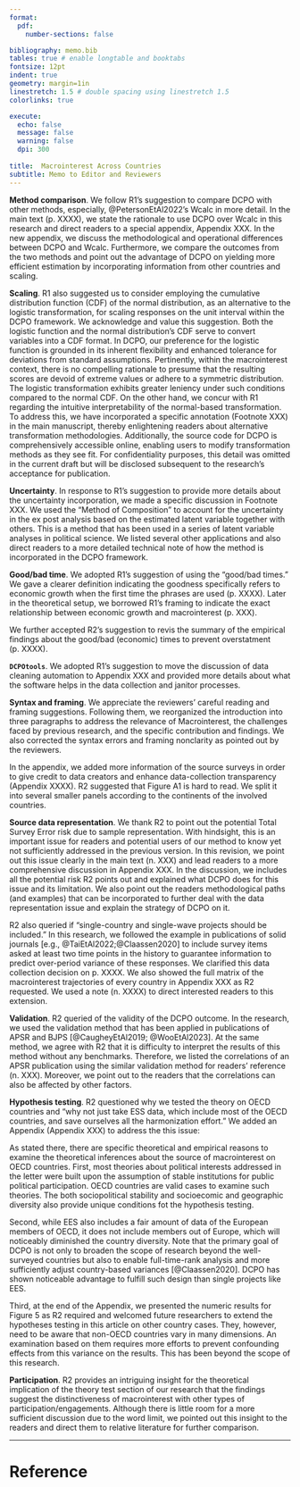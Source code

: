```yaml
---
format:
  pdf:
    number-sections: false

bibliography: memo.bib
tables: true # enable longtable and booktabs
fontsize: 12pt
indent: true
geometry: margin=1in
linestretch: 1.5 # double spacing using linestretch 1.5
colorlinks: true

execute:
  echo: false
  message: false
  warning: false
  dpi: 300
    
title:  Macrointerest Across Countries
subtitle: Memo to Editor and Reviewers
---
```


**Method comparison**. 
We follow R1's suggestion to compare DCPO with other methods, especially, @PetersonEtAl2022's Wcalc in more detail. 
In the main text (p. XXXX), we state the rationale to use DCPO over Wcalc in this research and direct readers to a special appendix, Appendix XXX.
In the new appendix, we discuss the methodological and operational differences between DCPO and Wcalc.
Furthermore, we compare the outcomes from the two methods and point out the advantage of DCPO on yielding more efficient estimation by incorporating information from other countries and scaling. 

**Scaling**. 
R1 also suggested us to consider employing the cumulative distribution function (CDF) of the normal distribution, as an alternative to the logistic transformation, for scaling responses on the unit interval within the DCPO framework.
We acknowledge and value this suggestion. 
Both the logistic function and the normal distribution's CDF serve to convert variables into a CDF format. 
In DCPO, our preference for the logistic function is grounded in its inherent flexibility and enhanced tolerance for deviations from standard assumptions. 
Pertinently, within the macrointerest context, there is no compelling rationale to presume that the resulting scores are devoid of extreme values or adhere to a symmetric distribution. 
The logistic transformation exhibits greater leniency under such conditions compared to the normal CDF. 
On the other hand, we concur with R1 regarding the intuitive interpretability of the normal-based transformation. 
To address this, we have incorporated a specific annotation (Footnote XXX) in the main manuscript, thereby enlightening readers about alternative transformation methodologies.
Additionally, the source code for DCPO is comprehensively accessible online, enabling users to modify transformation methods as they see fit. 
For confidentiality purposes, this detail was omitted in the current draft but will be disclosed subsequent to the research's acceptance for publication.
  
**Uncertainty**. 
In response to R1's suggestion to provide more details about the uncertainty incorporation, we made a specific discussion in Footnote XXX. 
We used the "Method of Composition" to account for the uncertainty in the ex post analysis based on the estimated latent variable together with others. 
This is a method that has been used in a series of latent variable analyses in political science. 
We listed several other applications and also direct readers to a more detailed technical note of how the method is incorporated in the DCPO framework.

**Good/bad time**.
We adopted R1's suggestion of using the "good/bad times."
We gave a clearer definition indicating the goodness specifically refers to economic growth when the first time the phrases are used (p. XXXX).
Later in the theoretical setup, we borrowed R1's framing to indicate the exact relationship between economic growth and macrointerest (p. XXX).

We further accepted R2's suggestion to revis the summary of the empirical findings about the good/bad (economic) times to prevent overstatment (p. XXXX).

**`DCPOtools`**.
We adopted R1's suggestion to move the discussion of data cleaning automation to Appendix XXX and provided more details about what the software helps in the data collection and janitor processes.


**Syntax and framing**.
We appreciate the reviewers' careful reading and framing suggestions. 
Following them, we reorganized the introduction into three paragraphs to address the relevance of Macrointerest, the challenges faced by previous research, and the specific contribution and findings.
We also corrected the syntax errors and framing nonclarity as pointed out by the reviewers.

In the appendix, we added more information of the source surveys in order to give credit to data creators and enhance data-collection transparency (Appendix XXXX).
R2 suggested that Figure A1 is hard to read. 
We split it into several smaller panels according to the continents of the involved countries. 

**Source data representation**.
We thank R2 to point out the potential Total Survey Error risk due to sample representation.
With hindsight, this is an important issue for readers and potential users of our method to know yet not sufficiently addressed in the previous version.
In this revision, we point out this issue clearly in the main text (n. XXX) and lead readers to a more comprehensive discussion in Appendix XXX. 
In the discussion, we includes all the potential risk R2 points out and explained what DCPO does for this issue and its limitation. 
We also point out the readers methodological paths (and examples) that can be incorporated to further deal with the data representation issue and explain the strategy of DCPO on it. 

R2 also queried if "single-country and single-wave projects should be included."
In this research, we followed the example in publications of solid journals [e.g., @TaiEtAl2022;@Claassen2020] to include survey items asked at least two time points in the history to guarantee information to predict over-period variance of these responses.
We clarified this data collection decision on p. XXXX.
We also showed the full matrix of the macrointerest trajectories of every country in Appendix XXX as R2 requested.
We used a note (n. XXXX) to direct interested readers to this extension. 

**Validation**.
R2 queried of the validity of the DCPO outcome.
In the research, we used the validation method that has been applied in publications of  APSR and BJPS [@CaugheyEtAl2019; @WooEtAl2023].
At the same method, we agree with R2 that it is difficulty to interpret the results of this method without any benchmarks. 
Therefore, we listed the correlations of an APSR publication using the similar validation method for readers' reference (n. XXX).
Moreover, we point out to the readers that the correlations can also be affected by other factors.

**Hypothesis testing**.
R2 questioned why we tested the theory on OECD countries and "why not just take ESS data, which include most of the OECD countries, and save ourselves all the harmonization effort."
We added an Appendix (Appendix XXX) to address the this issue:

As stated there, there are specific theoretical and empirical reasons to examine the theoretical inferences about the source of macrointerest on OECD countries. 
First, most theories about political interests addressed in the letter were built upon the assumption of stable institutions for public political participation. 
OECD countries are valid cases to examine such theories.
The both sociopolitical stability and socioecomic and geographic diversity also provide unique conditions fot the hypothesis testing.

Second, while EES also includes a fair amount of data of the European members of OECD, it does not include members out of Europe, which will noticeably diminished the country diversity.
Note that the primary goal of DCPO is not only to broaden the scope of research beyond the well-surveyed countries but also to enable full-time-rank analysis and more sufficiently adjust country-based variances [@Claassen2020]. 
DCPO has shown noticeable advantage to fulfill such design than single projects like EES. 

Third, at the end of the Appendix, we presented the numeric results for Figure 5 as R2 required and welcomed future researchers to extend the hypotheses testing in this article on other country cases. 
They, however, need to be aware that non-OECD countries vary in many dimensions.
An examination based on them requires more efforts to prevent confounding effects from this variance on the results. 
This has been beyond the scope of this research.


**Participation**.
R2 provides an intriguing insight for the theoretical implication of the theory test section of our research that the findings suggest the distinctiveness of macrointerest with other types of participation/engagements. 
Although there is little room for a more sufficient discussion due to the word limit, we pointed out this insight to the readers and direct them to relative literature for further comparison.

****

# Reference {-}